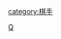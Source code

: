 {{Catnav|頁面分類|人类社会|人物|職業|各职业美国人}}
{{Catnav|頁面分類|人类社会|人物|各職業人物|棋手}}
{{Catnav|頁面分類|人物|職業|各职业美国人}}
{{Catnav|頁面分類|人物|各國人物|美国人|各职业美国人}}
{{Catnav|頁面分類|人物|各職業人物|棋手}}

[[category:棋手|category:棋手]]
[[Category:各职业美国人|Q]]